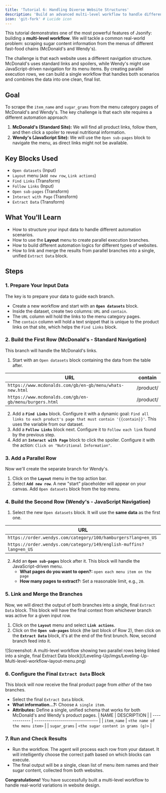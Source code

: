 ```yaml
---
title: 'Tutorial 6: Handling Diverse Website Structures'
description: 'Build an advanced multi-level workflow to handle different types of website navigation (standard vs. JavaScript) and merge the results.'
icon: 'git-fork' # Lucide icon
---
```


This tutorial demonstrates one of the most powerful features of Jsonify: building a **multi-level workflow**. We will tackle a common real-world problem: scraping sugar content information from the menus of different fast-food chains (McDonald's and Wendy's).

The challenge is that each website uses a different navigation structure. McDonald's uses standard links and spoilers, while Wendy's might use JavaScript-driven navigation for its menu items. By creating parallel execution rows, we can build a single workflow that handles both scenarios and combines the data into one clean, final list.

## Goal

To scrape the `item_name` and `sugar_grams` from the menu category pages of McDonald's and Wendy's. The key challenge is that each site requires a different automation approach:
1.  **McDonald's (Standard Site):** We will find all product links, follow them, and then click a spoiler to reveal nutritional information.
2.  **Wendy's (JavaScript Site):** We will use the `Open sub-pages` block to navigate the menu, as direct links might not be available.

## Key Blocks Used

* `Open datasets` (Input)
* `Layout` menu (`Add new row`, `Link actions`)
* `Find Links` (Transform)
* `Follow Links` (Input)
* `Open sub-pages` (Transform)
* `Interact with Page` (Transform)
* `Extract Data` (Transform)

## What You'll Learn

* How to structure your input data to handle different automation scenarios.
* How to use the **Layout** menu to create parallel execution branches.
* How to build different automation logics for different types of websites.
* How to link and merge the results from parallel branches into a single, unified `Extract Data` block.

## Steps

### 1. Prepare Your Input Data

The key is to prepare your data to guide each branch.

* Create a new workflow and start with an **`Open datasets`** block.
* Inside the dataset, create two columns: `URL` and `contain`.
* The `URL` column will hold the links to the menu category pages.
* The `contain` column will hold a text snippet that is unique to the product links on that site, which helps the `Find Links` block.

### 2. Build the First Row (McDonald's - Standard Navigation)

This branch will handle the McDonald's links.

1.  Start with an `Open datasets` block containing the data from the table after.

| URL                                                    | contain   |
| ------------------------------------------------------ | --------- |
| `https://www.mcdonalds.com/gb/en-gb/menu/whats-new.html` | /product/ |
| `https://www.mcdonalds.com/gb/en-gb/menu/burgers.html`  | /product/ |

2.  Add a **`Find Links`** block. Configure it with a dynamic goal: `Find all links to each product's page that must contain '{{contain}}'`. This uses the variable from our dataset.
3.  Add a **`Follow Links`** block next. Configure it to `Follow each link` found by the previous step.
4.  Add an **`Interact with Page`** block to click the spoiler. Configure it with the action: `Click on "Nutritional Information"`.

### 3. Add a Parallel Row

Now we'll create the separate branch for Wendy's.

1.  Click on the **`Layout`** menu in the top action bar.
2.  Select **`Add new row`**. A new "start" placeholder will appear on your canvas. Add `Open datasets` block from the top menu.

### 4. Build the Second Row (Wendy's - JavaScript Navigation)

1.  Select the new `Open datasets` block. It will use the **same data** as the first one.

| URL                                                    |
| ------------------------------------------------------ | 
| `https://order.wendys.com/category/100/hamburgers?lang=en_US`|
| `https://order.wendys.com/category/149/english-muffins?lang=en_US`|

2.  Add an **`Open sub-pages`** block after it. This block will handle the JavaScript-driven menu.
    * **What pages do you want to open?:** `open each menu item on the page`
    * **How many pages to extract?:** Set a reasonable limit, e.g., `20`.

### 5. Link and Merge the Branches

Now, we will direct the output of both branches into a single, final `Extract Data` block. This block will have the final context from whichever branch was active for a given input row.

1.  Click on the **`Layout`** menu and select **`Link actions`**.
2.  Click on the **`Open sub-pages`** block (the last block of Row 2), then click on the **`Extract Data`** block, it's at the end of the first brunch. Now, second branch feed into it.

<Frame caption="Importing the cookies.txt file into a newly created Website Credential store.">
  ![Screenshot: A multi-level workflow showing two parallel rows being linked into a single, final Extract Data block](/Leveling-Up/imgs/Leveling-Up-Multi-level-workflow-layout-menu.png)
</Frame>

### 6. Configure the Final `Extract Data` Block

This block will now receive the final product page from *either* of the two branches.

* Select the final `Extract Data` block.
* **What information...?:** Choose `A single item`.
* **Attributes:** Define a single, unified schema that works for both McDonald's and Wendy's product pages.
    | NAME          | DESCRIPTION                      |
    | ------------- | -------------------------------- |
    | `item_name`   | `<the name of the menu item>`    |
    | `sugar_grams` | `<the sugar content in grams (g)>` |

### 7. Run and Check Results

* Run the workflow. The agent will process each row from your dataset. It will intelligently choose the correct path based on which blocks can execute.
* The final output will be a single, clean list of menu item names and their sugar content, collected from both websites.

**Congratulations!** You have successfully built a multi-level workflow to handle real-world variations in website design.